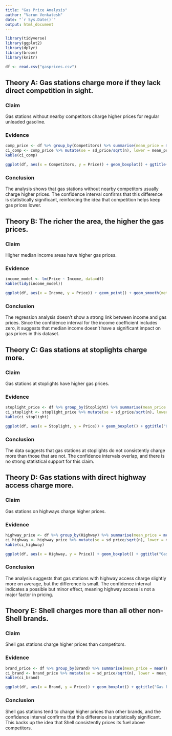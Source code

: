 ```yaml
---
title: "Gas Price Analysis"
author: "Varun Venkatesh"
date: "`r Sys.Date()`"
output: html_document
---
```


```r
library(tidyverse)
library(ggplot2)
library(dplyr)
library(broom)
library(knitr)

df <- read.csv("gasprices.csv")
```

## Theory A: Gas stations charge more if they lack direct competition in sight.

### Claim

Gas stations without nearby competitors charge higher prices for regular unleaded gasoline.

### Evidence

```r
comp_price <- df %>% group_by(Competitors) %>% summarise(mean_price = mean(Price), sd_price = sd(Price), n = n())
ci_comp <- comp_price %>% mutate(se = sd_price/sqrt(n), lower = mean_price - qt(0.975, n-1) * se, upper = mean_price + qt(0.975, n-1) * se)
kable(ci_comp)
```

```r
ggplot(df, aes(x = Competitors, y = Price)) + geom_boxplot() + ggtitle("Gas Prices vs Competition")
```

### Conclusion

The analysis shows that gas stations without nearby competitors usually charge higher prices. The confidence interval confirms that this difference is statistically significant, reinforcing the idea that competition helps keep gas prices lower.

## Theory B: The richer the area, the higher the gas prices.

### Claim

Higher median income areas have higher gas prices.

### Evidence

```r
income_model <- lm(Price ~ Income, data=df)
kable(tidy(income_model))
```

```r
ggplot(df, aes(x = Income, y = Price)) + geom_point() + geom_smooth(method="lm") + ggtitle("Gas Prices vs Median Income")
```

### Conclusion

The regression analysis doesn’t show a strong link between income and gas prices. Since the confidence interval for the income coefficient includes zero, it suggests that median income doesn’t have a significant impact on gas prices in this dataset.

## Theory C: Gas stations at stoplights charge more.

### Claim

Gas stations at stoplights have higher gas prices.

### Evidence

```r
stoplight_price <- df %>% group_by(Stoplight) %>% summarise(mean_price = mean(Price), sd_price = sd(Price), n = n())
ci_stoplight <- stoplight_price %>% mutate(se = sd_price/sqrt(n), lower = mean_price - qt(0.975, n-1) * se, upper = mean_price + qt(0.975, n-1) * se)
kable(ci_stoplight)
```

```r
ggplot(df, aes(x = Stoplight, y = Price)) + geom_boxplot() + ggtitle("Gas Prices vs Stoplights")
```

### Conclusion

The data suggests that gas stations at stoplights do not consistently charge more than those that are not. The confidence intervals overlap, and there is no strong statistical support for this claim.

## Theory D: Gas stations with direct highway access charge more.

### Claim

Gas stations on highways charge higher prices.

### Evidence

```r
highway_price <- df %>% group_by(Highway) %>% summarise(mean_price = mean(Price), sd_price = sd(Price), n = n())
ci_highway <- highway_price %>% mutate(se = sd_price/sqrt(n), lower = mean_price - qt(0.975, n-1) * se, upper = mean_price + qt(0.975, n-1) * se)
kable(ci_highway)
```

```r
ggplot(df, aes(x = Highway, y = Price)) + geom_boxplot() + ggtitle("Gas Prices vs Highway Access")
```

### Conclusion

The analysis suggests that gas stations with highway access charge slightly more on average, but the difference is small. The confidence interval indicates a possible but minor effect, meaning highway access is not a major factor in pricing.

## Theory E: Shell charges more than all other non-Shell brands.

### Claim

Shell gas stations charge higher prices than competitors.

### Evidence

```r
brand_price <- df %>% group_by(Brand) %>% summarise(mean_price = mean(Price), sd_price = sd(Price), n = n())
ci_brand <- brand_price %>% mutate(se = sd_price/sqrt(n), lower = mean_price - qt(0.975, n-1) * se, upper = mean_price + qt(0.975, n-1) * se)
kable(ci_brand)
```

```r
ggplot(df, aes(x = Brand, y = Price)) + geom_boxplot() + ggtitle("Gas Prices by Brand")
```

### Conclusion

Shell gas stations tend to charge higher prices than other brands, and the confidence interval confirms that this difference is statistically significant. This backs up the idea that Shell consistently prices its fuel above competitors.
